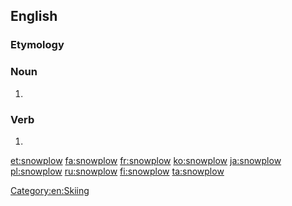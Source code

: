 {{also|snow plow}}
==English==

===Etymology===
{{compound|en|snow|plow}}

===Noun===
{{en-noun}}

# {{alternative spelling of|snow plow|lang=en}}

===Verb===
{{en-verb}}

# {{alternative spelling of|snow plow|lang=en}}

[[Category:en:Skiing]]

[[et:snowplow]]
[[fa:snowplow]]
[[fr:snowplow]]
[[ko:snowplow]]
[[ja:snowplow]]
[[pl:snowplow]]
[[ru:snowplow]]
[[fi:snowplow]]
[[ta:snowplow]]